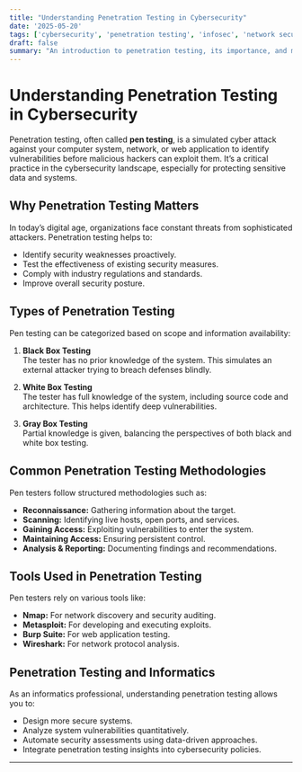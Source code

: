 ```yaml
---
title: "Understanding Penetration Testing in Cybersecurity"
date: '2025-05-20'
tags: ['cybersecurity', 'penetration testing', 'infosec', 'network security']
draft: false
summary: "An introduction to penetration testing, its importance, and methodologies in cybersecurity."
---
```


# Understanding Penetration Testing in Cybersecurity

Penetration testing, often called **pen testing**, is a simulated cyber attack against your computer system, network, or web application to identify vulnerabilities before malicious hackers can exploit them. It’s a critical practice in the cybersecurity landscape, especially for protecting sensitive data and systems.

## Why Penetration Testing Matters

In today’s digital age, organizations face constant threats from sophisticated attackers. Penetration testing helps to:

- Identify security weaknesses proactively.
- Test the effectiveness of existing security measures.
- Comply with industry regulations and standards.
- Improve overall security posture.

## Types of Penetration Testing

Pen testing can be categorized based on scope and information availability:

1. **Black Box Testing**  
   The tester has no prior knowledge of the system. This simulates an external attacker trying to breach defenses blindly.

2. **White Box Testing**  
   The tester has full knowledge of the system, including source code and architecture. This helps identify deep vulnerabilities.

3. **Gray Box Testing**  
   Partial knowledge is given, balancing the perspectives of both black and white box testing.

## Common Penetration Testing Methodologies

Pen testers follow structured methodologies such as:

- **Reconnaissance:** Gathering information about the target.
- **Scanning:** Identifying live hosts, open ports, and services.
- **Gaining Access:** Exploiting vulnerabilities to enter the system.
- **Maintaining Access:** Ensuring persistent control.
- **Analysis & Reporting:** Documenting findings and recommendations.

## Tools Used in Penetration Testing

Pen testers rely on various tools like:

- **Nmap:** For network discovery and security auditing.
- **Metasploit:** For developing and executing exploits.
- **Burp Suite:** For web application testing.
- **Wireshark:** For network protocol analysis.

## Penetration Testing and Informatics

As an informatics professional, understanding penetration testing allows you to:

- Design more secure systems.
- Analyze system vulnerabilities quantitatively.
- Automate security assessments using data-driven approaches.
- Integrate penetration testing insights into cybersecurity policies.

---
